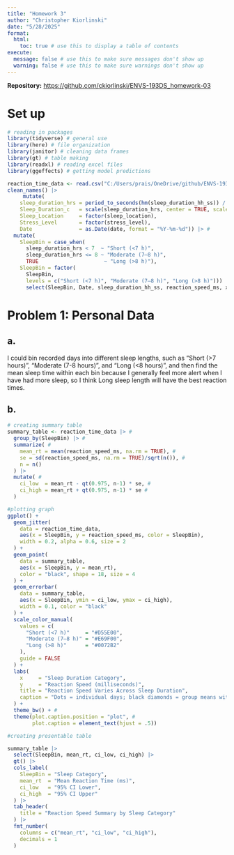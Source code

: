 ```yaml
---
title: "Homework 3"
author: "Christopher Kiorlinski"
date: "5/28/2025"
format:
  html:
    toc: true # use this to display a table of contents
execute:
  message: false # use this to make sure messages don't show up
  warning: false # use this to make sure warnings don't show up
---
```


**Repository:** <https://github.com/ckiorlinski/ENVS-193DS_homework-03>

# Set up

```r
# reading in packages
library(tidyverse) # general use
library(here) # file organization
library(janitor) # cleaning data frames
library(gt) # table making
library(readxl) # reading excel files
library(ggeffects) # getting model predictions

reaction_time_data <- read.csv("C:/Users/prais/OneDrive/github/ENVS-193DS_homework-03/data/193ds spread - Sheet1.csv") |> #adding table to environment 
clean_names() |> 
     mutate(
    sleep_duration_hrs = period_to_seconds(hm(sleep_duration_hh_ss)) / 3600,
    Sleep_Duration_c   = scale(sleep_duration_hrs, center = TRUE, scale = FALSE),
    Sleep_Location     = factor(sleep_location),
    Stress_Level       = factor(stress_level),
    Date               = as.Date(date, format = "%Y-%m-%d")) |> #
  mutate(
    SleepBin = case_when(
      sleep_duration_hrs < 7  ~ "Short (<7 h)",
      sleep_duration_hrs <= 8 ~ "Moderate (7–8 h)",
      TRUE                     ~ "Long (>8 h)"),
    SleepBin = factor(
      SleepBin,
      levels = c("Short (<7 h)", "Moderate (7–8 h)", "Long (>8 h)"))) |> #
      select(SleepBin, Date, sleep_duration_hh_ss, reaction_speed_ms, x5_test_avg_ms, sleep_location, stress_level) #
```

# Problem 1: Personal Data

## a. 

I could bin recorded days into different sleep lengths, such as "Short (>7 hours)", "Moderate (7-8 hours)", and "Long (<8 hours)", and then find the mean sleep time within each bin because I generally feel more alert when I have had more sleep, so I think Long sleep length will have the best reaction times.

## b.

```r
# creating summary table
summary_table <- reaction_time_data |> #
  group_by(SleepBin) |> #
  summarize( #
    mean_rt = mean(reaction_speed_ms, na.rm = TRUE), #
    se = sd(reaction_speed_ms, na.rm = TRUE)/sqrt(n()), #
    n = n()
  ) |> 
  mutate( #
    ci_low  = mean_rt - qt(0.975, n-1) * se, #
    ci_high = mean_rt + qt(0.975, n-1) * se #
  )

#plotting graph
ggplot() +
  geom_jitter(
    data = reaction_time_data,
    aes(x = SleepBin, y = reaction_speed_ms, color = SleepBin),
    width = 0.2, alpha = 0.6, size = 2
  ) +
  geom_point(
    data = summary_table,
    aes(x = SleepBin, y = mean_rt),
    color = "black", shape = 18, size = 4
  ) +
  geom_errorbar(
    data = summary_table,
    aes(x = SleepBin, ymin = ci_low, ymax = ci_high),
    width = 0.1, color = "black"
  ) +
  scale_color_manual(
    values = c(
      "Short (<7 h)"     = "#D55E00",
      "Moderate (7–8 h)" = "#E69F00",
      "Long (>8 h)"      = "#0072B2"
    ),
    guide = FALSE
  ) +
  labs(
    x     = "Sleep Duration Category",
    y     = "Reaction Speed (milliseconds)",
    title = "Reaction Speed Varies Across Sleep Duration",
    caption = "Dots = individual days; black diamonds = group means with 95% CI"
  ) +
  theme_bw() + #
  theme(plot.caption.position = "plot", #
        plot.caption = element_text(hjust = .5))

#creating presentable table

summary_table |> 
  select(SleepBin, mean_rt, ci_low, ci_high) |> 
  gt() |> 
  cols_label(
    SleepBin = "Sleep Category",
    mean_rt  = "Mean Reaction Time (ms)",
    ci_low   = "95% CI Lower",
    ci_high  = "95% CI Upper"
  ) |> 
  tab_header(
    title = "Reaction Speed Summary by Sleep Category"
  ) |> 
  fmt_number(
    columns = c("mean_rt", "ci_low", "ci_high"),
    decimals = 1
  )

```


